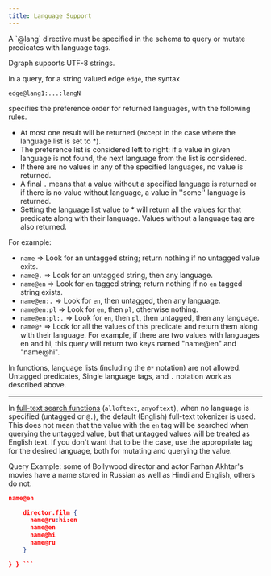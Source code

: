 ```yaml
---
title: Language Support
---
```


<Note>
  A `@lang` directive must be specified in the schema to query or mutate
  predicates with language tags.
</Note>

Dgraph supports UTF-8 strings.

In a query, for a string valued edge `edge`, the syntax

```
edge@lang1:...:langN
```

specifies the preference order for returned languages, with the following rules.

- At most one result will be returned (except in the case where the language
  list is set to \*).
- The preference list is considered left to right: if a value in given language
  is not found, the next language from the list is considered.
- If there are no values in any of the specified languages, no value is
  returned.
- A final `.` means that a value without a specified language is returned or if
  there is no value without language, a value in ''some'' language is returned.
- Setting the language list value to \* will return all the values for that
  predicate along with their language. Values without a language tag are also
  returned.

For example:

- `name` => Look for an untagged string; return nothing if no untagged value
  exits.
- `name@.` => Look for an untagged string, then any language.
- `name@en` => Look for `en` tagged string; return nothing if no `en` tagged
  string exists.
- `name@en:.` => Look for `en`, then untagged, then any language.
- `name@en:pl` => Look for `en`, then `pl`, otherwise nothing.
- `name@en:pl:.` => Look for `en`, then `pl`, then untagged, then any language.
- `name@*` => Look for all the values of this predicate and return them along
  with their language. For example, if there are two values with languages en
  and hi, this query will return two keys named "name@en" and "name@hi".

<Note>

In functions, language lists (including the `@*` notation) are not allowed.
Untagged predicates, Single language tags, and `.` notation work as described
above.

---

In [full-text search functions](./query-language/functions.md#full-text-search)
(`alloftext`, `anyoftext`), when no language is specified (untagged or `@.`),
the default (English) full-text tokenizer is used. This does not mean that the
value with the `en` tag will be searched when querying the untagged value, but
that untagged values will be treated as English text. If you don't want that to
be the case, use the appropriate tag for the desired language, both for mutating
and querying the value.

</Note>

Query Example: some of Bollywood director and actor Farhan Akhtar's movies have
a name stored in Russian as well as Hindi and English, others do not.

````json { q(func: allofterms(name@en, "Farhan Akhtar")) { name@hi
name@en

    director.film {
      name@ru:hi:en
      name@en
      name@hi
      name@ru
    }

} } ```
````
